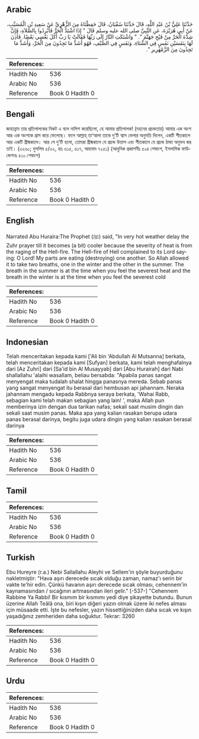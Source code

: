 ## Arabic


<div dir="rtl" lang="ar" style={{fontSize:'larger',backgroundColor:'#f8f9fa',padding:20}}>
حَدَّثَنَا عَلِيُّ بْنُ عَبْدِ اللَّهِ، قَالَ حَدَّثَنَا سُفْيَانُ، قَالَ حَفِظْنَاهُ مِنَ الزُّهْرِيِّ عَنْ سَعِيدِ بْنِ الْمُسَيَّبِ، عَنْ أَبِي هُرَيْرَةَ، عَنِ النَّبِيِّ صلى الله عليه وسلم قَالَ ‏"‏ إِذَا اشْتَدَّ الْحَرُّ فَأَبْرِدُوا بِالصَّلاَةِ، فَإِنَّ شِدَّةَ الْحَرِّ مِنْ فَيْحِ جَهَنَّمَ ‏"‏‏.‏ ‏"‏ وَاشْتَكَتِ النَّارُ إِلَى رَبِّهَا فَقَالَتْ يَا رَبِّ أَكَلَ بَعْضِي بَعْضًا‏.‏ فَأَذِنَ لَهَا بِنَفَسَيْنِ نَفَسٍ فِي الشِّتَاءِ، وَنَفَسٍ فِي الصَّيْفِ، فَهُوَ أَشَدُّ مَا تَجِدُونَ مِنَ الْحَرِّ، وَأَشَدُّ مَا تَجِدُونَ مِنَ الزَّمْهَرِيرِ ‏"‏‏.‏
</div>
<div style={{backgroundColor:'#f8f9fa',padding:20, marginBottom: 10}}><table> <thead> <tr> <th>References:</th> <th></th> </tr> </thead> <tbody><tr><td>Hadith No</td><td>536</td></tr><tr><td>Arabic No</td><td>536</td></tr><tr><td>Reference</td><td>Book 0 Hadith 0</td></tr></tbody></table></div>

## Bengali


<div dir="ltr" lang="bn" style={{fontSize:'larger',backgroundColor:'#f8f9fa',padding:20}}>
জাহান্নাম তার প্রতিপালকের নিকট এ বলে নালিশ করেছিলো, হে আমার প্রতিপালক! (দহনের প্রচন্ডতায়) আমার এক অংশ আর এক অংশকে গ্রাস করে ফেলেছে। ফলে আল্লাহ্ তা‘আলা তাকে দু’টি শ্বাস ফেলার অনুমতি দিলেন, একটি শীতকালে আর একটি গ্রীষ্মকালে। আর সে দু’টি হলো, তোমরা গ্রীষ্মকালে যে প্রচন্ড উত্তাপ এবং শীতকালে যে প্রচন্ড ঠান্ডা অনুভব কর তাই। (৩২৬০; মুসলিম ৫/৩২, হাঃ ৬১৫, ৬১৭, আহমাদ ৭২৫১) (আধুনিক প্রকাশনীঃ ৫০৪ শেষাংশ, ইসলামিক ফাউন্ডেশনঃ ৫১০ শেষাংশ)
</div>
<div style={{backgroundColor:'#f8f9fa',padding:20, marginBottom: 10}}><table> <thead> <tr> <th>References:</th> <th></th> </tr> </thead> <tbody><tr><td>Hadith No</td><td>536</td></tr><tr><td>Arabic No</td><td>536</td></tr><tr><td>Reference</td><td>Book 0 Hadith 0</td></tr></tbody></table></div>

## English


<div dir="ltr" lang="en" style={{fontSize:'larger',backgroundColor:'#f8f9fa',padding:20}}>
Narrated Abu Huraira:The Prophet (ﷺ) said, "In very hot weather delay the Zuhr prayer till it becomes (a bit) cooler because the severity of heat is from the raging of the Hell-fire. The Hell-fire of Hell complained to its Lord saying: O Lord! My parts are eating (destroying) one another. So Allah allowed it to take two breaths, one in the winter and the other in the summer. The breath in the summer is at the time when you feel the severest heat and the breath in the winter is at the time when you feel the severest cold
</div>
<div style={{backgroundColor:'#f8f9fa',padding:20, marginBottom: 10}}><table> <thead> <tr> <th>References:</th> <th></th> </tr> </thead> <tbody><tr><td>Hadith No</td><td>536</td></tr><tr><td>Arabic No</td><td>536</td></tr><tr><td>Reference</td><td>Book 0 Hadith 0</td></tr></tbody></table></div>

## Indonesian


<div dir="ltr" lang="id" style={{fontSize:'larger',backgroundColor:'#f8f9fa',padding:20}}>
Telah menceritakan kepada kami ['Ali bin 'Abdullah Al Mutsanna] berkata, telah menceritakan kepada kami [Sufyan] berkata, kami telah menghafalnya dari [Az Zuhri] dari [Sa'id bin Al Musayyab] dari [Abu Hurairah] dari Nabi shallallahu 'alaihi wasallam, beliau bersabda: "Apabila panas sangat menyengat maka tudalah shalat hingga panasnya mereda. Sebab panas yang sangat menyengat itu berasal dari hembusan api jahannam. Neraka jahannam mengadu kepada Rabbnya seraya berkata, 'Wahai Rabb, sebagian kami telah makan sebagian yang lain! ', maka Allah pun memberinya izin dengan dua tarikan nafas; sekali saat musim dingin dan sekali saat musim panas. Maka apa yang kalian rasakan berupa udara panas berasal darinya, begitu juga udara dingin yang kalian rasakan berasal darinya
</div>
<div style={{backgroundColor:'#f8f9fa',padding:20, marginBottom: 10}}><table> <thead> <tr> <th>References:</th> <th></th> </tr> </thead> <tbody><tr><td>Hadith No</td><td>536</td></tr><tr><td>Arabic No</td><td>536</td></tr><tr><td>Reference</td><td>Book 0 Hadith 0</td></tr></tbody></table></div>

## Tamil


<div dir="ltr" lang="ta" style={{fontSize:'larger',backgroundColor:'#f8f9fa',padding:20}}>

</div>
<div style={{backgroundColor:'#f8f9fa',padding:20, marginBottom: 10}}><table> <thead> <tr> <th>References:</th> <th></th> </tr> </thead> <tbody><tr><td>Hadith No</td><td>536</td></tr><tr><td>Arabic No</td><td>536</td></tr><tr><td>Reference</td><td>Book 0 Hadith 0</td></tr></tbody></table></div>

## Turkish


<div dir="ltr" lang="tr" style={{fontSize:'larger',backgroundColor:'#f8f9fa',padding:20}}>
Ebu Hureyre (r.a.) Nebi Sallallahu Aleyhi ve Sellem'in şöyle buyurduğunu nakletmiştir: "Hava aşırı derecede sıcak olduğu zaman, namaz'ı serin bir vakte te'hir edin. Çünkü havanın aşırı derecede sıcak olması, cehennem'in kaynamasından / sıcağının artmasından ileri gelir." [-537-] "Cehennem Rabbine Ya Rabbi! Bir kısmım bir kısmımı yedi diye şikayette butundu. Bunun üzerine Allah Teâlâ ona, biri kışın diğeri yazın olmak üzere iki nefes alması için müsaade etti. İşte bu nefesler, yazın hissettiğinizden daha sıcak ve kışın yaşadığınız zemheriden daha soğuktur. Tekrar: 3260
</div>
<div style={{backgroundColor:'#f8f9fa',padding:20, marginBottom: 10}}><table> <thead> <tr> <th>References:</th> <th></th> </tr> </thead> <tbody><tr><td>Hadith No</td><td>536</td></tr><tr><td>Arabic No</td><td>536</td></tr><tr><td>Reference</td><td>Book 0 Hadith 0</td></tr></tbody></table></div>

## Urdu


<div dir="rtl" lang="ur" style={{fontSize:'larger',backgroundColor:'#f8f9fa',padding:20}}>

</div>
<div style={{backgroundColor:'#f8f9fa',padding:20, marginBottom: 10}}><table> <thead> <tr> <th>References:</th> <th></th> </tr> </thead> <tbody><tr><td>Hadith No</td><td>536</td></tr><tr><td>Arabic No</td><td>536</td></tr><tr><td>Reference</td><td>Book 0 Hadith 0</td></tr></tbody></table></div>